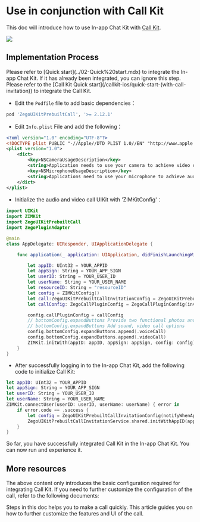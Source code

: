 # Use in conjunction with Call Kit

This doc will introduce how to use In-app Chat Kit with [Call Kit](https://zegocloud.com/docs/uikit/callkit-ios/quick-start/quick-start). 

<Frame width="200" height="auto" caption="">
    <img src="https://storage.zego.im/sdk-doc/Pics/ZIMKit/inapp_chat_with_call.gif"/>
</Frame>

## Implementation Process

<Steps>
<Step title="Integrate In-app Chat Kit">
Please refer to [Quick start](../02-Quick%20start.mdx) to integrate the In-app Chat Kit. If it has already been integrated, you can ignore this step.
</Step>
<Step title="Integrate Call Kit">
Please refer to the [Call Kit Quick start](/callkit-ios/quick-start-(with-call-invitation)) to integrate the Call Kit.
</Step>
<Step title="Initialize Call Kit">

- Edit the `Podfile` file to add basic dependencies：
```Ruby
pod 'ZegoUIKitPrebuiltCall', '>= 2.12.1'
```
- Edit `Info.plist` File and add the following：
```xml
<?xml version="1.0" encoding="UTF-8"?>
<!DOCTYPE plist PUBLIC "-//Apple//DTD PLIST 1.0//EN" "http://www.apple.com/DTDs/PropertyList-1.0.dtd">
<plist version="1.0">
    <dict>
        <key>NSCameraUsageDescription</key>
        <string>Application needs to use your camera to achieve video calls and photos.</string>
        <key>NSMicrophoneUsageDescription</key>
        <string>Applications need to use your microphone to achieve audio and video calls and voice messages.</string>
    </dict>
</plist>
```

- Initialize the audio and video call UIKit with 'ZIMKitConfig'：

```swift AppDelegate.swift {11}
import UIKit
import ZIMKit
import ZegoUIKitPrebuiltCall
import ZegoPluginAdapter

@main
class AppDelegate: UIResponder, UIApplicationDelegate {

    func application(_ application: UIApplication, didFinishLaunchingWithOptions launchOptions: [UIApplication.LaunchOptionsKey: Any]?) -> Bool {

        let appID: UInt32 = YOUR_APPID
        let appSign: String = YOUR_APP_SIGN
        let userID: String = YOUR_USER_ID
        let userName: String = YOUR_USER_NAME
        let resourceID: String = "resourceID" 
        let config = ZIMKitConfig()
        let call:ZegoUIKitPrebuiltCallInvitationConfig = ZegoUIKitPrebuiltCallInvitationConfig(notifyWhenAppRunningInBackgroundOrQuit: true, isSandboxEnvironment: true, certificateIndex: .firstCertificate)
        let callConfig: ZegoCallPluginConfig = ZegoCallPluginConfig(invitationConfig: call, resourceID: resourceID)

        config.callPluginConfig = callConfig
        // bottomConfig.expandButtons Provide two functional photos and files by default
        // bottomConfig.expandButtons Add sound, video call options
        config.bottomConfig.expandButtons.append(.voiceCall)
        config.bottomConfig.expandButtons.append(.videoCall)
        ZIMKit.initWith(appID: appID, appSign: appSign, config: config)
    }
}
```

- After successfully logging in to the In-app Chat Kit, add the following code to initialize Call Kit:

```swift {7,8}
let appID: UInt32 = YOUR_APPID
let appSign: String = YOUR_APP_SIGN
let userID: String = YOUR_USER_ID
let userName: String = YOUR_USER_NAME
ZIMKit.connectUser(userID: userID, userName: userName) { error in
    if error.code == .success {
        let config = ZegoUIKitPrebuiltCallInvitationConfig(notifyWhenAppRunningInBackgroundOrQuit: true, isSandboxEnvironment: false)
        ZegoUIKitPrebuiltCallInvitationService.shared.initWithAppID(appID, appSign: appSign, userID: userID, userName: userName, config: config)
    }
}
```
</Step>
</Steps>

So far, you have successfully integrated Call Kit in the In-app Chat Kit. You can now run and experience it.

## More resources

The above content only introduces the basic configuration required for integrating Call Kit. If you need to further customize the configuration of the call, refer to the following documents:

<CardGroup cols={2}>
  
  <Card title="Call Kit - Quick start" href="https://zegocloud.com/docs/uikit/callkit-ios/quick-start/quick-start" target="_blank">
    Steps in this doc helps you to make a call quickly.
  </Card>

  <Card title="Call Kit - Custom prebuilt UI" href="https://zegocloud.com/docs/uikit/callkit-ios/calling-config/overview" target="_blank">
    This article guides you on how to further customize the features and UI of the call.
  </Card>

</CardGroup>
